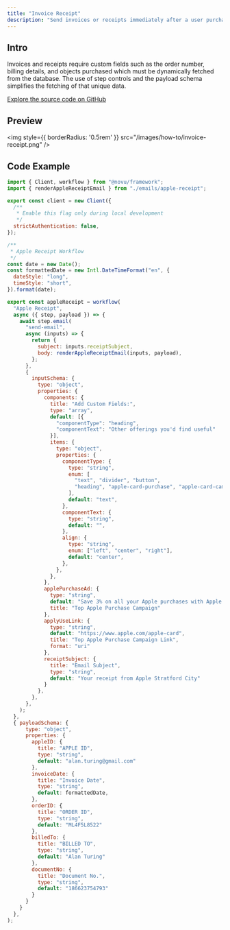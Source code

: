 ```yaml
---
title: "Invoice Receipt"
description: "Send invoices or receipts immediately after a user purchases"
---
```


## Intro

Invoices and receipts require custom fields such as the order number, billing details, and objects purchased which must be dynamically fetched from the database. The use of step controls and the payload schema simplifies the fetching of that unique data.

[Explore the source code on GitHub](https://github.com/novuhq/examples/tree/main/novu-workflows/react/invoice-receipts)

## Preview

<img
  style={{ borderRadius: '0.5rem' }}
  src="/images/how-to/invoice-receipt.png"
/>


## Code Example

```javascript
import { Client, workflow } from "@novu/framework";
import { renderAppleReceiptEmail } from "./emails/apple-receipt";

export const client = new Client({
  /**
   * Enable this flag only during local development
   */
  strictAuthentication: false,
});

/**
 * Apple Receipt Workflow
 */
const date = new Date();
const formattedDate = new Intl.DateTimeFormat("en", {
  dateStyle: "long",
  timeStyle: "short",
}).format(date);

export const appleReceipt = workflow(
  "Apple Receipt",
  async ({ step, payload }) => {
    await step.email(
      "send-email",
      async (inputs) => {
        return {
          subject: inputs.receiptSubject,
          body: renderAppleReceiptEmail(inputs, payload),
        };
      },
      {
        inputSchema: {
          type: "object",
          properties: {
            components: {
              title: "Add Custom Fields:",
              type: "array",
              default: [{
                "componentType": "heading",
                "componentText": "Other offerings you'd find useful"
              }],
              items: {
                type: "object",
                properties: {
                  componentType: {
                    type: "string",
                    enum: [
                      "text", "divider", "button", 
                      "heading", "apple-card-purchase", "apple-card-campaign"
                    ],
                    default: "text",
                  },
                  componentText: {
                    type: "string",
                    default: "",
                  },
                  align: {
                    type: "string",
                    enum: ["left", "center", "right"],
                    default: "center",
                  },
                },
              },
            },
            applePurchaseAd: {
              type: "string",
              default: "Save 3% on all your Apple purchases with Apple Card.",
              title: "Top Apple Purchase Campaign"
            },
            applyUseLink: {
              type: "string",
              default: "https://www.apple.com/apple-card",
              title: "Top Apple Purchase Campaign Link",
              format: "uri"
            },
            receiptSubject: {
              title: "Email Subject",
              type: "string",
              default: "Your receipt from Apple Stratford City"
            }
          },
        },
      },
    );
  },
  { payloadSchema: {
      type: "object",
      properties: {
        appleID: {
          title: "APPLE ID",
          type: "string",
          default: "alan.turing@gmail.com"
        },
        invoiceDate: {
          title: "Invoice Date",
          type: "string",
          default: formattedDate,
        },
        orderID: {
          title: "ORDER ID",
          type: "string",
          default: "ML4F5L8522"
        },
        billedTo: {
          title: "BILLED TO",
          type: "string",
          default: "Alan Turing"
        },
        documentNo: {
          title: "Document No.",
          type: "string",
          default: "186623754793"
        }
      }
    }
  },
);
```